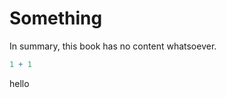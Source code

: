 # Something {#sec-something}

In summary, this book has no content whatsoever.

```r
1 + 1
```

hello
